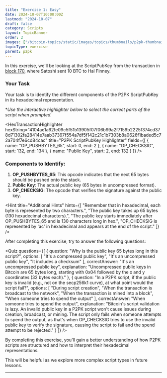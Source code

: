 ```yaml
---
title: "Exercise 1: Easy"
date: 2024-10-07T10:00:00Z
lastmod: "2024-10-07"
draft: false
category: Scripts
layout: TopicBanner
order: 2
images: ["/bitcoin-topics/static/images/topics/thumbnails/p2pk-thumbnail.webp"]
topicType: exercise
parent: p2pk
---
```


In this exercise, we'll be looking at the ScriptPubKey from the transaction in [block 170](https://mempool.space/tx/f4184fc596403b9d638783cf57adfe4c75c605f6356fbc91338530e9831e9e16), where Satoshi sent 10 BTC to Hal Finney.

### Your Task

Your task is to identify the different components of the P2PK ScriptPubKey in its hexadecimal representation.

\*_Use the interactive highlighter below to select the correct parts of the script when prompted._

<HexTransactionHighlighter
    hexString="4104ae1a62fe09c5f51b13905f07f06b99a2f7159b2225f374cd378d71302fa28414e7aab37397f554a7df5f142c21c1b7303b8a0626f1baded5c72a704f7e6cd84cac"
    title="P2PK ScriptPubKey Highlighter"
    fields={[
        { name: "OP_PUSHBYTES_65", start: 0, end: 2 },
        { name: "OP_CHECKSIG", start: 132, end: 134 },
        { name: "Public Key", start: 2, end: 132 }
    ]}
/>

### Components to Identify:

1. **OP_PUSHBYTES_65**: This opcode indicates that the next 65 bytes should be pushed onto the stack.
2. **Public Key**: The actual public key (65 bytes in uncompressed format).
3. **OP_CHECKSIG**: The opcode that verifies the signature against the public key.

<Hint
    title="Additional Hints"
    hints={[
        "Remember that in hexadecimal, each byte is represented by two characters.",
        "The public key takes up 65 bytes (130 hexadecimal characters).",
        "The public key starts immediately after OP_PUSHBYTES_65 and is 130 characters long in hex.",
        "OP_CHECKSIG is represented by 'ac' in hexadecimal and appears at the end of the script."
    ]}
/>

After completing this exercise, try to answer the following questions:

<Quiz
    questions={[
        {
            question: "Why is the public key 65 bytes long in this script?",
            options: [
                "It's a compressed public key",
                "It's an uncompressed public key",
                "It includes a checksum"
            ],
            correctAnswer: "It's an uncompressed public key",
            explanation:
                "Uncompressed public keys in Bitcoin are 65 bytes long, starting with 0x04 followed by the x and y coordinates (32 bytes each)."
        },
        {
            question:
                "In a P2PK script, if the public key is invalid (e.g., not on the secp256k1 curve), at what point would the script fail?",
            options: [
                "During script creation",
                "When the transaction is broadcast to the network",
                "When the transaction is mined into a block",
                "When someone tries to spend the output"
            ],
            correctAnswer: "When someone tries to spend the output",
            explanation:
                "Bitcoin's script validation is lazy. An invalid public key in a P2PK script won't cause issues during creation, broadcast, or mining. The script only fails when someone attempts to spend the output, as that's when OP_CHECKSIG tries to use the invalid public key to verify the signature, causing the script to fail and the spend attempt to be rejected."
        }
    ]}
/>

By completing this exercise, you'll gain a better understanding of how P2PK scripts are structured and how to interpret their hexadecimal representations.

This will be helpful as we explore more complex script types in future lessons.

---
